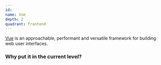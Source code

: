 ```yaml
---
id:
name: Vue
depth: 2
quadrant: frontend
---
```


[Vue](https://github.com/vuejs) is an approachable, performant and versatile framework for building web user interfaces.

### Why put it in the current level?
